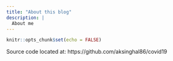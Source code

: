 ```yaml
---
title: "About this blog"
description: |
  About me
---
```


```r
knitr::opts_chunk$set(echo = FALSE)
```

Source code located at: https://github.com/aksinghal86/covid19